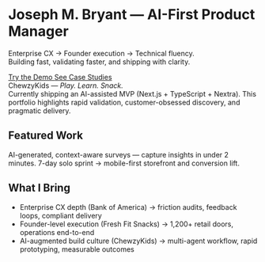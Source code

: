 
<div style={{padding:'2.5rem 0', textAlign:'center'}}>
  <h1 style={{fontSize:'2.25rem', lineHeight:1.2, margin:'0 0 .5rem'}}>
    Joseph M. Bryant — AI-First Product Manager
  </h1>
  <p style={{opacity:.9, margin:'0 0 1.25rem'}}>
    Enterprise CX → Founder execution → Technical fluency. <br/>
    Building fast, validating faster, and shipping with clarity.
  </p>

  <div style={{display:'inline-flex', gap:'12px', flexWrap:'wrap', justifyContent:'center', marginBottom:'1.25rem'}}>
    <a className="nx-button nx-button-primary" href="https://chewzykids.com" target="_blank" rel="noreferrer">
      Try the Demo
    </a>
    <a className="nx-button" href="/case-studies">
      See Case Studies
    </a>
  </div>

  <div style={{fontSize:'.9rem', opacity:.75}}>
    ChewzyKids — <em>Play. Learn. Snack.</em>
  </div>
</div>

<Callout type="info">
  Currently shipping an AI-assisted MVP (Next.js + TypeScript + Nextra).  
  This portfolio highlights rapid validation, customer-obsessed discovery, and pragmatic delivery.
</Callout>

## Featured Work

<Cards>
  <Card title="Customer Feedback Survey Builder" href="/survey-builder">
    AI-generated, context-aware surveys — capture insights in under 2 minutes.
  </Card>
  <Card title="Fresh Fit Snacks Rebuild" href="/fresh-fit">
    7-day solo sprint → mobile-first storefront and conversion lift.
  </Card>
</Cards>

## What I Bring
- Enterprise CX depth (Bank of America) → friction audits, feedback loops, compliant delivery  
- Founder-level execution (Fresh Fit Snacks) → 1,200+ retail doors, operations end-to-end  
- AI-augmented build culture (ChewzyKids) → multi-agent workflow, rapid prototyping, measurable outcomes
